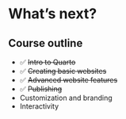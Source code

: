 # What's next? {background-color='{{< brand color yellow >}}' background-image='../../img/background-hex-shapes.svg' background-opacity='0.5'}

## Course outline

- ✅ ~~Intro to Quarto~~
- ✅ ~~Creating basic websites~~
- ✅ ~~Advanced website features~~
- ✅ ~~Publishing~~
- Customization and branding
- Interactivity
